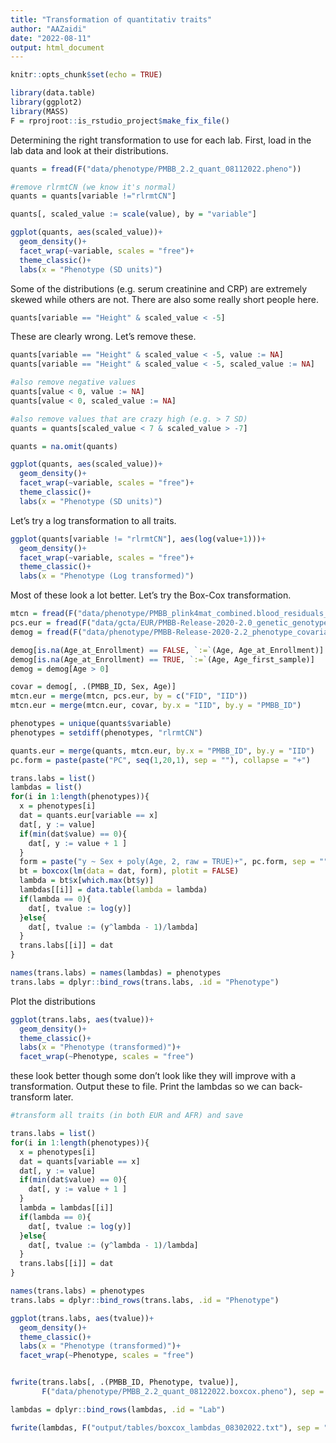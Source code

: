 ```yaml
---
title: "Transformation of quantitativ traits"
author: "AAZaidi"
date: "2022-08-11"
output: html_document
---
```


```r
knitr::opts_chunk$set(echo = TRUE)
```


```r
library(data.table)
library(ggplot2)
library(MASS)
F = rprojroot::is_rstudio_project$make_fix_file()
```


Determining the right transformation to use for each lab. First, load in the lab data and look at their distributions.


```r

quants = fread(F("data/phenotype/PMBB_2.2_quant_08112022.pheno"))

#remove rlrmtCN (we know it's normal)
quants = quants[variable !="rlrmtCN"]

quants[, scaled_value := scale(value), by = "variable"]

ggplot(quants, aes(scaled_value))+
  geom_density()+
  facet_wrap(~variable, scales = "free")+
  theme_classic()+
  labs(x = "Phenotype (SD units)")

```

Some of the distributions (e.g. serum creatinine and CRP) are extremely skewed while others are not. There are also some really short people here.

```r

quants[variable == "Height" & scaled_value < -5]


```

These are clearly wrong. Let's remove these.

```r

quants[variable == "Height" & scaled_value < -5, value := NA]
quants[variable == "Height" & scaled_value < -5, scaled_value := NA]

#also remove negative values
quants[value < 0, value := NA]
quants[value < 0, scaled_value := NA]

#also remove values that are crazy high (e.g. > 7 SD)
quants = quants[scaled_value < 7 & scaled_value > -7]

quants = na.omit(quants)

ggplot(quants, aes(scaled_value))+
  geom_density()+
  facet_wrap(~variable, scales = "free")+
  theme_classic()+
  labs(x = "Phenotype (SD units)")

```

Let's try a log transformation to all traits.

```r

ggplot(quants[variable != "rlrmtCN"], aes(log(value+1)))+
  geom_density()+
  facet_wrap(~variable, scales = "free")+
  theme_classic()+
  labs(x = "Phenotype (Log transformed)")

```

Most of these look a lot better. Let's try the Box-Cox transformation. 

```r

mtcn = fread(F("data/phenotype/PMBB_plink4mat_combined.blood_residuals_07272022.pheno"))
pcs.eur = fread(F("data/gcta/EUR/PMBB-Release-2020-2.0_genetic_genotype.EUR.maf0.01.pca.header.eigenvec"))
demog = fread(F("data/phenotype/PMBB-Release-2020-2.2_phenotype_covariates.txt"), header = TRUE)

demog[is.na(Age_at_Enrollment) == FALSE, `:=`(Age, Age_at_Enrollment)]
demog[is.na(Age_at_Enrollment) == TRUE, `:=`(Age, Age_first_sample)]
demog = demog[Age > 0]

covar = demog[, .(PMBB_ID, Sex, Age)]
mtcn.eur = merge(mtcn, pcs.eur, by = c("FID", "IID"))
mtcn.eur = merge(mtcn.eur, covar, by.x = "IID", by.y = "PMBB_ID")

phenotypes = unique(quants$variable)
phenotypes = setdiff(phenotypes, "rlrmtCN")

quants.eur = merge(quants, mtcn.eur, by.x = "PMBB_ID", by.y = "IID")
pc.form = paste(paste("PC", seq(1,20,1), sep = ""), collapse = "+")

trans.labs = list()
lambdas = list()
for(i in 1:length(phenotypes)){
  x = phenotypes[i]
  dat = quants.eur[variable == x]
  dat[, y := value]
  if(min(dat$value) == 0){
    dat[, y := value + 1 ]
  }
  form = paste("y ~ Sex + poly(Age, 2, raw = TRUE)+", pc.form, sep = "")
  bt = boxcox(lm(data = dat, form), plotit = FALSE)
  lambda = bt$x[which.max(bt$y)]
  lambdas[[i]] = data.table(lambda = lambda)
  if(lambda == 0){
    dat[, tvalue := log(y)]
  }else{
    dat[, tvalue := (y^lambda - 1)/lambda]
  }
  trans.labs[[i]] = dat
}

names(trans.labs) = names(lambdas) = phenotypes
trans.labs = dplyr::bind_rows(trans.labs, .id = "Phenotype")

```

Plot the distributions

```r

ggplot(trans.labs, aes(tvalue))+
  geom_density()+
  theme_classic()+
  labs(x = "Phenotype (transformed)")+
  facet_wrap(~Phenotype, scales = "free")

```

these look better though some don't look like they will improve with a transformation. Output these to file. Print the lambdas so we can back-transform later. 


```r

#transform all traits (in both EUR and AFR) and save

trans.labs = list()
for(i in 1:length(phenotypes)){
  x = phenotypes[i]
  dat = quants[variable == x]
  dat[, y := value]
  if(min(dat$value) == 0){
    dat[, y := value + 1 ]
  }
  lambda = lambdas[[i]]
  if(lambda == 0){
    dat[, tvalue := log(y)]
  }else{
    dat[, tvalue := (y^lambda - 1)/lambda]
  }
  trans.labs[[i]] = dat
}

names(trans.labs) = phenotypes
trans.labs = dplyr::bind_rows(trans.labs, .id = "Phenotype")

ggplot(trans.labs, aes(tvalue))+
  geom_density()+
  theme_classic()+
  labs(x = "Phenotype (transformed)")+
  facet_wrap(~Phenotype, scales = "free")


fwrite(trans.labs[, .(PMBB_ID, Phenotype, tvalue)],
       F("data/phenotype/PMBB_2.2_quant_08122022.boxcox.pheno"), sep = "\t")

```


```r

lambdas = dplyr::bind_rows(lambdas, .id = "Lab")

fwrite(lambdas, F("output/tables/boxcox_lambdas_08302022.txt"), sep = "\t")

```





